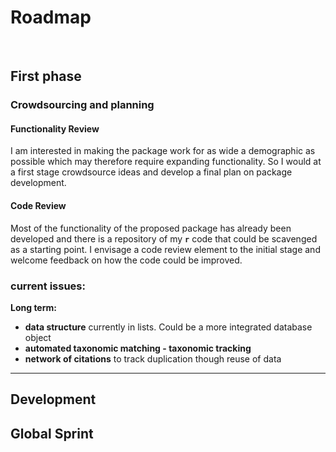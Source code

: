 # Roadmap 

<br>

## First phase

### Crowdsourcing and planning

#### Functionality Review

I am interested in making the package work for as wide a demographic as possible which may therefore require expanding functionality. So I would at a first stage crowdsource ideas and develop a final plan on package development.

#### Code Review

Most of the functionality of the proposed package has already been developed and there is a repository of my **`r`** code that could be scavenged as a starting point. I envisage a code review element to the initial stage and welcome feedback on how the code could be improved.

### current issues:

**Long term:**

- **data structure** currently in lists. Could be a more integrated database object
- **automated taxonomic matching - taxonomic tracking**
- **network of citations** to track duplication though reuse of data 


***

## Development







## Global Sprint